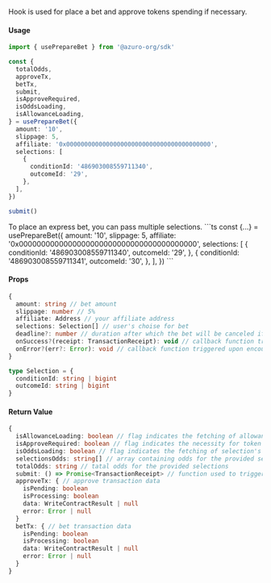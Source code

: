 
Hook is used for place a bet and approve tokens spending if necessary.

#### Usage

```ts
import { usePrepareBet } from '@azuro-org/sdk'

const {
  totalOdds,
  approveTx,
  betTx,
  submit,
  isApproveRequired,
  isOddsLoading,
  isAllowanceLoading,
} = usePrepareBet({
  amount: '10',
  slippage: 5,
  affiliate: '0x0000000000000000000000000000000000000000',
  selections: [
    {
      conditionId: '486903008559711340',
      outcomeId: '29',
    },  
  ],
})

submit()
```

<Callout type="info">
To place an express bet, you can pass multiple selections.
```ts
const {...} = usePrepareBet({
  amount: '10',
  slippage: 5,
  affiliate: '0x0000000000000000000000000000000000000000',
  selections: [
    {
      conditionId: '486903008559711340',
      outcomeId: '29',
    },
    {
      conditionId: '486903008559711341',
      outcomeId: '30',
    },  
  ],
})
```
</Callout>

#### Props

```ts
{
  amount: string // bet amount
  slippage: number // 5%
  affiliate: Address // your affiliate address
  selections: Selection[] // user's choise for bet
  deadline?: number // duration after which the bet will be canceled if it does not get included in a block
  onSuccess?(receipt: TransactionReceipt): void // callback function triggered after a successful bet
  onError?(err?: Error): void // callback function triggered upon encountering an error
}
```

```ts
type Selection = {
  conditionId: string | bigint
  outcomeId: string | bigint
}
```

#### Return Value

```ts
{
  isAllowanceLoading: boolean // flag indicates the fetching of allowance
  isApproveRequired: boolean // flag indicates the necessity for token spending approval
  isOddsLoading: boolean // flag indicates the fetching of selection's odds
  selectionsOdds: string[] // array containing odds for the provided selections
  totalOdds: string // tatal odds for the provided selections
  submit: () => Promise<TransactionReceipt> // function used to trigger the bet action or token spending approval
  approveTx: { // approve transaction data
    isPending: boolean
    isProcessing: boolean
    data: WriteContractResult | null
    error: Error | null
  }
  betTx: { // bet transaction data
    isPending: boolean
    isProcessing: boolean
    data: WriteContractResult | null
    error: Error | null
  }
}
```
